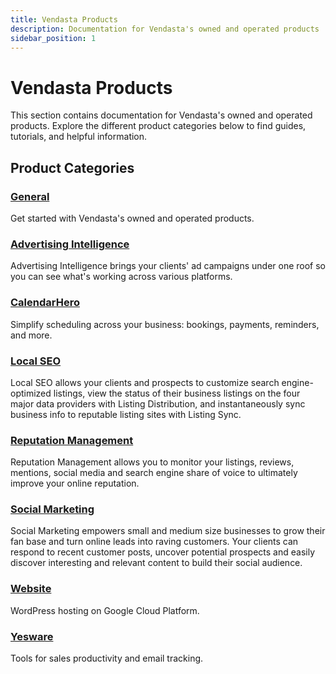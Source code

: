 ```yaml
---
title: Vendasta Products
description: Documentation for Vendasta's owned and operated products
sidebar_position: 1
---
```


# Vendasta Products

This section contains documentation for Vendasta's owned and operated products. Explore the different product categories below to find guides, tutorials, and helpful information.

## Product Categories

### [General](/vendasta-products/general)
Get started with Vendasta's owned and operated products.

### [Advertising Intelligence](/vendasta-products/advertising-intelligence)
Advertising Intelligence brings your clients' ad campaigns under one roof so you can see what's working across various platforms.

### [CalendarHero](/vendasta-products/calendarhero)
Simplify scheduling across your business: bookings, payments, reminders, and more.

### [Local SEO](/vendasta-products/local-seo)
Local SEO allows your clients and prospects to customize search engine-optimized listings, view the status of their business listings on the four major data providers with Listing Distribution, and instantaneously sync business info to reputable listing sites with Listing Sync.

### [Reputation Management](/vendasta-products/reputation-management)
Reputation Management allows you to monitor your listings, reviews, mentions, social media and search engine share of voice to ultimately improve your online reputation.

### [Social Marketing](/vendasta-products/social-marketing)
Social Marketing empowers small and medium size businesses to grow their fan base and turn online leads into raving customers. Your clients can respond to recent customer posts, uncover potential prospects and easily discover interesting and relevant content to build their social audience.

### [Website](/vendasta-products/website)
WordPress hosting on Google Cloud Platform.

### [Yesware](/vendasta-products/yesware)
Tools for sales productivity and email tracking.